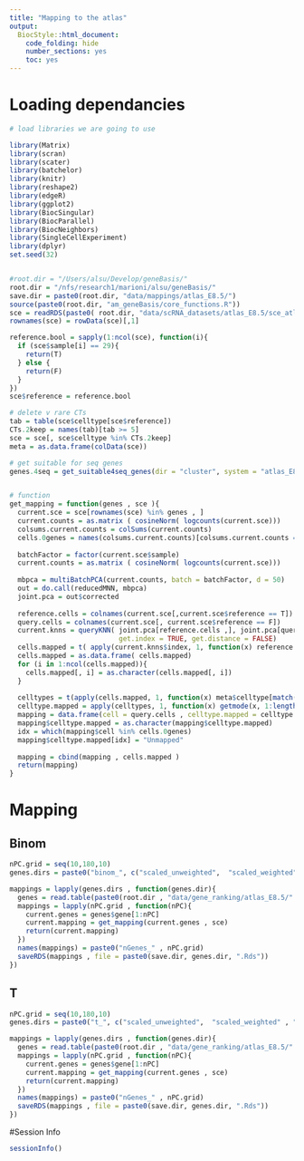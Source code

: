 ```yaml
---
title: "Mapping to the atlas"
output:
  BiocStyle::html_document:
    code_folding: hide
    number_sections: yes
    toc: yes  
---
```

# Loading dependancies


```r
# load libraries we are going to use

library(Matrix)
library(scran)
library(scater)
library(batchelor)
library(knitr)
library(reshape2)
library(edgeR)
library(ggplot2)
library(BiocSingular)
library(BiocParallel)
library(BiocNeighbors)
library(SingleCellExperiment)
library(dplyr)
set.seed(32)


#root.dir = "/Users/alsu/Develop/geneBasis/"
root.dir = "/nfs/research1/marioni/alsu/geneBasis/"
save.dir = paste0(root.dir, "data/mappings/atlas_E8.5/")
source(paste0(root.dir, "am_geneBasis/core_functions.R"))
sce = readRDS(paste0( root.dir, "data/scRNA_datasets/atlas_E8.5/sce_atlas_E8.5.Rds"))
rownames(sce) = rowData(sce)[,1]

reference.bool = sapply(1:ncol(sce), function(i){
  if (sce$sample[i] == 29){
    return(T)
  } else {
    return(F)
  }
})
sce$reference = reference.bool

# delete v rare CTs
tab = table(sce$celltype[sce$reference])
CTs.2keep = names(tab)[tab >= 5]
sce = sce[, sce$celltype %in% CTs.2keep] 
meta = as.data.frame(colData(sce))

# get suitable for seq genes
genes.4seq = get_suitable4seq_genes(dir = "cluster", system = "atlas_E8.5" , mean.thresh = 7, max.thresh = 350)


# function
get_mapping = function(genes , sce ){
  current.sce = sce[rownames(sce) %in% genes , ]
  current.counts = as.matrix ( cosineNorm( logcounts(current.sce)))
  colsums.current.counts = colSums(current.counts)
  cells.0genes = names(colsums.current.counts)[colsums.current.counts == 0]
  
  batchFactor = factor(current.sce$sample)
  current.counts = as.matrix ( cosineNorm( logcounts(current.sce)))
  
  mbpca = multiBatchPCA(current.counts, batch = batchFactor, d = 50)
  out = do.call(reducedMNN, mbpca)
  joint.pca = out$corrected
  
  reference.cells = colnames(current.sce[,current.sce$reference == T])
  query.cells = colnames(current.sce[, current.sce$reference == F])
  current.knns = queryKNN( joint.pca[reference.cells ,], joint.pca[query.cells ,], k = 10,
                           get.index = TRUE, get.distance = FALSE)
  cells.mapped = t( apply(current.knns$index, 1, function(x) reference.cells[x]) )
  cells.mapped = as.data.frame( cells.mapped) 
  for (i in 1:ncol(cells.mapped)){
    cells.mapped[, i] = as.character(cells.mapped[, i])
  }
  
  celltypes = t(apply(cells.mapped, 1, function(x) meta$celltype[match(x, meta$cell)]))
  celltype.mapped = apply(celltypes, 1, function(x) getmode(x, 1:length(x)))
  mapping = data.frame(cell = query.cells , celltype.mapped = celltype.mapped , n.genes = length(genes))
  mapping$celltype.mapped = as.character(mapping$celltype.mapped)
  idx = which(mapping$cell %in% cells.0genes)
  mapping$celltype.mapped[idx] = "Unmapped" 
  
  mapping = cbind(mapping , cells.mapped )
  return(mapping)
}


```

# Mapping

## Binom

```r


nPC.grid = seq(10,180,10) 
genes.dirs = paste0("binom_", c("scaled_unweighted",  "scaled_weighted" , "unscaled_unweighted",  "unscaled_weighted"))

mappings = lapply(genes.dirs , function(genes.dir){
  genes = read.table(paste0(root.dir , "data/gene_ranking/atlas_E8.5/" , genes.dir, ".tab"), header = T , sep = "\t")
  mappings = lapply(nPC.grid , function(nPC){
    current.genes = genes$gene[1:nPC]
    current.mapping = get_mapping(current.genes , sce)
    return(current.mapping)
  })
  names(mappings) = paste0("nGenes_" , nPC.grid)
  saveRDS(mappings , file = paste0(save.dir, genes.dir, ".Rds"))
})


```

## T

```r


nPC.grid = seq(10,180,10) 
genes.dirs = paste0("t_", c("scaled_unweighted",  "scaled_weighted" , "unscaled_unweighted",  "unscaled_weighted"))

mappings = lapply(genes.dirs , function(genes.dir){
  genes = read.table(paste0(root.dir , "data/gene_ranking/atlas_E8.5/" , genes.dir, ".tab"), header = T , sep = "\t")
  mappings = lapply(nPC.grid , function(nPC){
    current.genes = genes$gene[1:nPC]
    current.mapping = get_mapping(current.genes , sce)
    return(current.mapping)
  })
  names(mappings) = paste0("nGenes_" , nPC.grid)
  saveRDS(mappings , file = paste0(save.dir, genes.dir, ".Rds"))
})


```

#Session Info

```r
sessionInfo()
```

